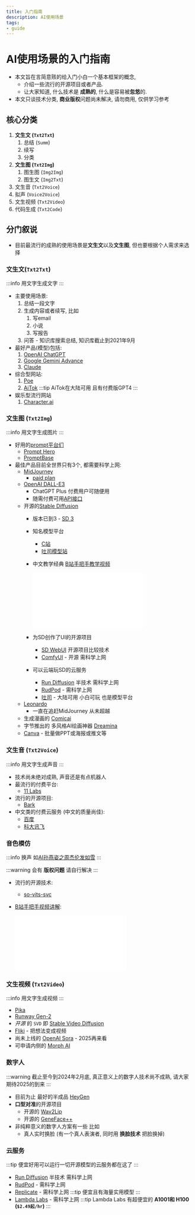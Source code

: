 ```yaml
---
title: 入门指南
description: AI使用场景
tags:
- guide
---
```


# AI使用场景的入门指南

- 本文旨在言简意赅的给入门小白一个基本框架的概念, 
  - 介绍一些流行的开源项目或者产品. 
  - 让大家知道, 什么技术是 __成熟的__, 什么是容易被**忽悠**的.
- 本文只谈技术分类, **商业版权**问题尚未解决, 请勿商用, 仅供学习参考

## 核心分类

1. **文生文 (`Txt2Txt`)**
   1. 总结 (`Summ`)
   2. 续写
   3. 分类
2. **文生图 (`Txt2Img`)**
   1. 图生图 (`Img2Img`)
   2. 图生文 (`Img2Txt`)
3. 文生音 (`Txt2Voice`)
4. 拟声 (`Voice2Voice`)
5. 文生视频 (`Txt2Video`)
6. 代码生成 (`Txt2Code`)

## 分门叙说

- 目前最流行的成熟的使用场景是**文生文**以及**文生图**, 但也要根据个人需求来选择

### 文生文(`Txt2Txt`)
:::info
用文字生成文字
:::
- 主要使用场景:
  1. 总结一段文字
  2. 生成内容或者续写, 比如
     1. 写email
     2. 小说
     3. 写报告
  3. 问答 - 知识库搜索总结, 知识库截止到2021年9月
- 最好产品(模型)包括: 
  1. [OpenAI ChatGPT](https://chat.openai.com/)
  2. [Google Gemini Advance](https://gemini.google.com/app)
  3. [Claude](https://console.anthropic.com/)
- 综合型网站:
  1. [Poe](https://poe.com/)
  2. [AiTok](https://chat.aitok.ai/register/648ea2a1ae498d6f4d28fa6e) 
      :::tip
      AiTok在大陆可用 且有付费版GPT4
      :::
- 娱乐型流行网站
  1. [Character.ai](https://beta.character.ai/)

### 文生图 (`Txt2Img`)

:::info
用文字生成图片
:::

- 好用的[prompt平台们](/ai/prompt-guides)
  - [Prompt Hero](https://prompthero.com/)
  - [PromptBase](https://promptbase.com/)
- 最佳产品目前全世界只有3个, 都需要科学上网:
  - [MidJourney](https://www.midjourney.com/app/) 
    - [paid plan](https://www.midjourney.com/account/)
  - [OpenAI DALL-E3](https://openai.com/dall-e-3)
    - ChatGPT Plus 付费用户可随便用
    - 随需付费可用[API接口](https://platform.openai.com/docs/guides/images/usage)
  - 开源的[Stable Diffusion](https://stablediffusionweb.com/)
    - 版本已到3 - [SD 3](https://stability.ai/stablediffusion3)
    - 知名模型平台 
      - [C站](https://civitai.com/)
      - [吐司模型站](https://tusiart.com/models)
    - 中文教学经典 [B站手把手教学视频](https://www.bilibili.com/video/BV1Fg4y1c7qy/?share_source=copy_web&vd_source=dbdcc51f213af12e5e8d90f615e6a93c)

      <iframe src="//player.bilibili.com/player.html?aid=826401952&bvid=BV1Fg4y1c7qy&cid=1139087062&page=1" scrolling="no" border="0" frameborder="no" framespacing="0" allowfullscreen="true"> </iframe>
    - 为SD创作了UI的开源项目
      - [SD WebUI](https://github.com/AUTOMATIC1111/stable-diffusion-webui) 开源项目比较技术
      - [ComfyUI](https://comfyui.com/) - 开源 需科学上网
    - 可以云端玩SD的云服务
      - [Run Diffusion](https://app.rundiffusion.com?ref=web9ai15) 半技术 需科学上网
      - [RudPod](https://runpod.io?ref=11a9xaes) - 需科学上网
      - [吐司](https://tusiart.com/) - 大陆可用 小白可玩 也是模型平台
  - [Leonardo](https://app.leonardo.ai/) 
    - 一直在追赶MidJourney 从未超越
  - 生成漫画的 [Comicai](https://comicai.ai/)
  - 字节推出的 多风格AI绘画神器 [Dreamina](https://www.capcut.cn/s/iNKUP7Ty/)
  - [Canva](https://www.canva.com/join/lvy-vkd-ybm) - 批量做PPT或海报或推文等
  

### 文生音 (`Txt2Voice`)

:::info 
用文字生成声音
:::

- 技术尚未绝对成熟, 声音还是有点机器人
- 最流行的付费平台:
  - [11 Labs](https://elevenlabs.io/)
- 流行的开源项目:
  - [Bark](https://github.com/suno-ai/bark)
- 中文类的付费云服务 (中文的质量尚佳):
  - [百度](https://ai.baidu.com/tech/speech/tts)
  - [科大讯飞](https://www.xfyun.cn/services/online_tts)

### 音色模仿

:::info
换声 如[AI孙燕姿之周杰伦发如雪](https://www.bilibili.com/video/BV1yv4y1H7wz/?share_source=copy_web&vd_source=dbdcc51f213af12e5e8d90f615e6a93c)
:::

:::warning
会有 **版权问题** 请自行解决
:::

- 流行的开源技术:
  - [so-vits-svc](https://github.com/voicepaw/so-vits-svc-fork)
- [B站手把手视频讲解](https://www.bilibili.com/video/BV1Cc411P7rs/?share_source=copy_web&vd_source=dbdcc51f213af12e5e8d90f615e6a93c):

  <iframe src="//player.bilibili.com/player.html?aid=271160091&bvid=BV1Cc411P7rs&cid=1131288245&page=1" scrolling="no" border="0" frameborder="yes" framespacing="0" allowfullscreen="true"></iframe>

### 文生视频 (`Txt2Video`)
:::info
用文字生成视频
:::
- [Pika](https://pika.art/)
- [Runway Gen-2](https://app.runwayml.com/ai-tools/gen-2) 
- _开源_ 的 `SVD` 即 [Stable Video Diffusion](https://stability.ai/stable-video)
- [Fliki](https://fliki.ai/?via=john-cao) - 把想法变成视频
- 尚未上线的 [OpenAI Sora](https://openai.com/sora) - 2025再来看
- 可申请内侧的 [Morph AI](https://app.morphstudio.com/waitlist)

### 数字人
:::warning
截止至今到2024年2月底, 真正意义上的数字人技术尚不成熟, 请大家期待2025的到来
:::
- 目前为止 最好的半成品 [HeyGen](https://app.heygen.com/guest/templates?cid=5e24983e)
- **口型对准**的开源项目
  - 开源的 [Wav2Lip](https://github.com/Rudrabha/Wav2Lip)
  - 开源的 [GeneFace++](https://genefaceplusplus.github.io/)
- 非纯粹意义的数字人方案有一些 比如
  - 真人实时换脸 (有一个真人表演者, 同时用 __换脸技术__ 把脸换掉)

### 云服务

:::tip
便宜好用可以运行一切开源模型的云服务都在这了
:::

- [Run Diffusion](https://app.rundiffusion.com?ref=web9ai15) 半技术 需科学上网
- [RudPod](https://runpod.io?ref=11a9xaes) - 需科学上网
- [Replicate](https://replicate.com/) - 需科学上网 
  :::tip
  便宜且有海量实用模型
  :::
- [Lambda Labs](https://lambdalabs.com/service/gpu-cloud#pricing) - 需科学上网 
  :::tip
  Lambda Labs 有超便宜的 **A1001和 H100 (`$2.49起/hr`)**
  :::
